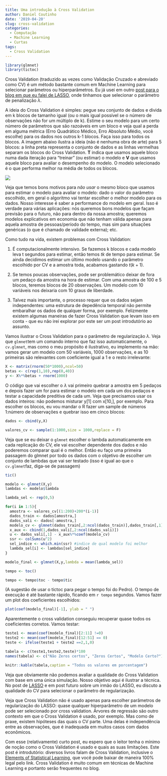 ```yaml
---
title: Uma introdução à Cross Validation
author: Daniel Coutinho
date: '2019-04-20'
slug: cross-validation
categories:
  - Computação
  - Machine Learning
  - Curtas 
tags:
  - Cross Validation
---
```


```r
library(glmnet)
library(tictoc)
```


Cross Validation (traduzido as vezes como Validação Cruzado e abreviado como CV) é um método bastante comum em Machine Learning para selecionar parâmetros ou hiperparâmetros. Eu já usei em outro [post para o blog em que eu falei de LASSO](https://azul.netlify.com/2018/09/16/lasso/), onde tinhamos que selecionar o parâmetro de penalização $\lambda$.

A ideia do Cross Validation é simples: pegue seu conjunto de dados e divida em k blocos de tamanho igual (ou o mais igual possível se o número de observações não for um múltiplo de k). Estime o seu modelo para um certo número de parâmetros que são razoáveis em um bloco e veja qual a perda em alguma métrica (Erro Quadrático Médico, Erro Absoluto Médio, você escolhe) para os dados nos outros k-1 blocos. Faça isso para todos os blocos. A imagem abaixo ilustra a ideia (não é nenhuma obra de arte) para 5 blocos: a linha preta representa o conjunto de dados e as linhas vermelhas separam os blocos do Cross Validation. **T** indica que usamos aquele bloco numa dada iteração para "treinar"  (ou estimar) o modelo e **V** que usamos aquele bloco para avaliar o desempenho do modelo. O modelo selecionado é o que performa melhor na média de todos os blocos.

![](/post/cross-validation/CV_ilustrado.png)

Veja que temos bons motivos para _não usar_ o mesmo bloco que usamos para estimar o modelo para avaliar o modelo: dado o valor do parâmetro escolhido, em geral o algoritmo vai tentar escolher o melhor modelo para os dados. Nosso interesse é saber a performance do modelo em geral. Isso é verdade para várias aplicações: nós queremos bons modelos que façam previsão para o futuro, não para dentro da nossa amostra; queremos modelos explicativos em economia que não tenham válida apenas para aquela amostra de pessoas/período do tempo, mas sim para situações genéricas (o que é chamado de validade externa); etc. 

Como tudo na vida, existem problemas com Cross Validation:

1. É computacionalmente intensivo. Se fazemos k blocos e cada modelo leva t segundos para estimar, então temos $tk$ de tempo para estimar. Se ainda decidimos estimar um último modelo usando o parâmetro escolhido por CV e a amostra toda, acabamos gastando $t(k+1)$. 

2. Se temos poucas observações, pode ser problemático deixar de fora um pedaço da amostra na hora de estimar. Com uma amostra de 100 e 5 blocos, teremos blocos de 20 observações. Um modelo com 10 variáveis nos deixaria com 10 graus de liberdade. 

3. Talvez mais importante, o processo requer que os dados sejam independentes: uma estrutura de depedência temporal não permite embaralhar os dados de qualquer forma, por exemplo. Felizmente existem algumas maneiras de fazer Cross Validation que levam isso em conta - que eu não irei explorar por este ser um post introdutório ao assunto. 

Vamos ilustrar o Cross Validation para o parâmetro de regularização $\lambda$. Veja que `glmnet`tem um comando interno que faz isso automaticamente, o `cv.glmnet`, mas como o meu propósito é ilustrativo, eu implemento na mão: vamos gerar um modelo com 50 variáveis, 1000 observações, e as 10 primeiras são relevantes com coeficiente igual a 1 e o resto irrelevante:

```r
X <- matrix(rnorm(50*1000),ncol=50)
betas <- c(rep(1,10),rep(0,40))
y <- X%*%betas + rnorm(1000)
```

O código que vai escolher o $\lambda$ vai primeiro quebrar a amostra em 5 pedaços e depois fazer um for para estimar o modelo em cada um dos pedaços e testar a capacidade preditiva de cada um. Veja que precisamos usar os dados inteiros: não podemos misturar y[1] com x[10,], por exemplo. Para escolher os blocos, eu vou mandar o R fazer um sample de números 1:número de observações e quebrar isso em cinco blocos:

```r
dados <- cbind(y,X)

valores_cv <- sample(1:1000,size = 1000,replace = F)

```

Veja que se eu deixar o `glmnet` escolher o lambda automaticamente em cada replicação do CV, ele vai escolher dependente dos dados e não poderemos comparar qual é o melhor. Então eu faço uma primeira passagem do glmnet por todo os dados com o objetivo de escolher um conjunto de lambdas que vai ser testado (isso é igual ao que o `cv.glmnet`faz, diga-se de passagem)

```r

tic()

modelo <- glmnet(X,y)
lambdas <- modelo$lambda

lambda_sel <- rep(0,5)

for(i in 1:5){
  amostra <- valores_cv[(1:200)+200*(i-1)]
  dados_train <- dados[amostra,]
  dados_vali <- dados[-amostra,] 
  modelo_cv <- glmnet(dados_train[,2:ncol(dados_train)],dados_train[,1],lambda = lambdas)
  x_aux <- cbind(1,dados_vali[,2:ncol(dados_vali)])
  u <- dados_vali[,1] - x_aux%*%coef(modelo_cv)
  ssr <- colSums(u^2)
  sel_indice <- which.min(ssr) #indice de qual modelo foi melhor
  lambda_sel[i] <- lambdas[sel_indice]
}

modelo_final <- glmnet(X,y,lambda = mean(lambda_sel))

tempo <- toc()

tempo <- tempo$toc - tempo$tic

```

(A sugestão de usar o tictoc para pegar o tempo foi do Pedro). O tempo de execução é até bastante rápido, ficando em `r tempo` segundos. Vamos fazer um plot dos coeficientes escolhidos:

```r

plot(coef(modelo_final)[-1], ylab = " ")

```

Aparentemente o cross validation conseguiu recuperar quase todos os coeficientes corretos. Vamos testar:

```r

teste1 <- mean(coef(modelo_final)[2:11] !=0)
teste2 <- mean(coef(modelo_final)[12:51] == 0)
teste <- ifelse(teste1 + teste2 ==2,1,0)

tabela <- c(teste1,teste2,teste)*100
names(tabela) <- c("Não Zeros certos", "Zeros Certos", "Modelo Certo?")

knitr::kable(tabela,caption = "Todos os valores em porcentagem")

```

Veja que obviamente não podemos avaliar a qualidade do Cross Validation com base em uma única simulação. Nosso objetivo aqui é ilustrar a técnica. No post de [LASSO](https://azul.netlify.com/2018/09/16/lasso/) e em post futuro sobre um irmão do LASSO, eu discuto a qualidade do CV para selecionar o parâmetro de regularização.

Veja que Cross Validation não é usado apenas para escolher parâmetros de regularização do LASSO: quase qualquer hiperparâmetro de um modelo pode ser selecionado por cross validation. Árvores de regressão são outro contexto em que o Cross Validation é usado, por exemplo. Mas como de praxe, existem hipóteses das quais o CV parte. Uma delas é independência entre as observações, que é inadequada em muitos casos com dados econômicos.

Com esse (relativamente) curto post, eu espero que o leitor tenha o mínimo de noção como o Cross Validation é usado e quais as suas limitações. Este post é introdutório: diversos livros falam de Cross Validation, inclusive o [Elements of Statistical Learning](https://web.stanford.edu/~hastie/ElemStatLearn/printings/ESLII_print12.pdf), que você pode baixar de maneira 100% legal pelo link. Cross Validation é muito comum em técnicas de Machine Learning e portanto serão frequentes no blog.  